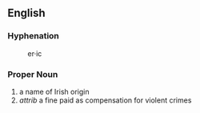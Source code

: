 ==English==
===Hyphenation===
:er&middot;ic

===Proper Noun===
# a name of Irish origin
# ''attrib'' a fine paid as compensation for violent crimes
